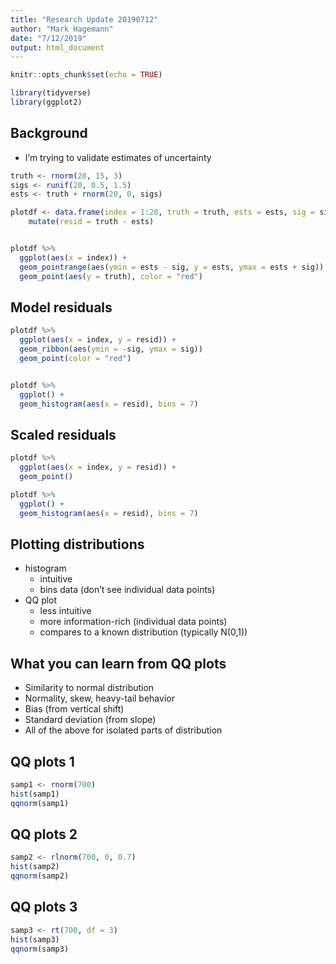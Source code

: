 ```yaml
---
title: "Research Update 20190712"
author: "Mark Hagemann"
date: "7/12/2019"
output: html_document
---
```


```r
knitr::opts_chunk$set(echo = TRUE)

library(tidyverse)
library(ggplot2)
```


## Background

- I'm trying to validate estimates of uncertainty


```r
truth <- rnorm(20, 15, 3)
sigs <- runif(20, 0.5, 1.5)
ests <- truth + rnorm(20, 0, sigs)

plotdf <- data.frame(index = 1:20, truth = truth, ests = ests, sig = sigs) %>% 
    mutate(resid = truth - ests)


plotdf %>% 
  ggplot(aes(x = index)) + 
  geom_pointrange(aes(ymin = ests - sig, y = ests, ymax = ests + sig)) + 
  geom_point(aes(y = truth), color = "red") 

```

## Model residuals

```r
plotdf %>% 
  ggplot(aes(x = index, y = resid)) + 
  geom_ribbon(aes(ymin = -sig, ymax = sig))
  geom_point(color = "red")


plotdf %>% 
  ggplot() + 
  geom_histogram(aes(x = resid), bins = 7)
```

## Scaled residuals

```r
plotdf %>% 
  ggplot(aes(x = index, y = resid)) + 
  geom_point()

plotdf %>% 
  ggplot() + 
  geom_histogram(aes(x = resid), bins = 7)
```


## Plotting distributions

- histogram
  - intuitive
  - bins data (don't see individual data points)
- QQ plot
  - less intuitive
  - more information-rich (individual data points)
  - compares to a known distribution (typically N(0,1))

## What you can learn from QQ plots

- Similarity to normal distribution
- Normality, skew, heavy-tail behavior
- Bias (from vertical shift)
- Standard deviation (from slope)
- All of the above for isolated parts of distribution


## QQ plots 1


```r
samp1 <- rnorm(700)
hist(samp1)
qqnorm(samp1)
```

## QQ plots 2


```r
samp2 <- rlnorm(700, 0, 0.7)
hist(samp2)
qqnorm(samp2)
```

## QQ plots 3


```r
samp3 <- rt(700, df = 3)
hist(samp3)
qqnorm(samp3)
```



